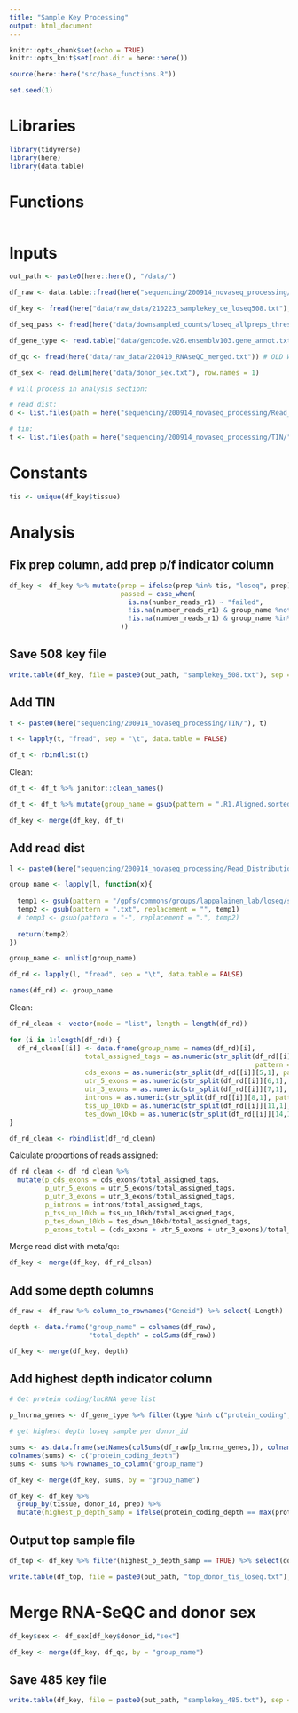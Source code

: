 ```yaml
---
title: "Sample Key Processing"
output: html_document
---
```


```r
knitr::opts_chunk$set(echo = TRUE)
knitr::opts_knit$set(root.dir = here::here())

source(here::here("src/base_functions.R"))

set.seed(1)
```

# Libraries

```r
library(tidyverse)
library(here)
library(data.table)
```

# Functions

```r
```

# Inputs

```r
out_path <- paste0(here::here(), "/data/")

df_raw <- data.table::fread(here("sequencing/200914_novaseq_processing/featureCounts/loseq485_raw_nofilt_featcounts.txt"), sep = "\t", data.table = FALSE)

df_key <- fread(here("data/raw_data/210223_samplekey_ce_loseq508.txt"), data.table = FALSE)

df_seq_pass <- fread(here("data/downsampled_counts/loseq_allpreps_threshold1000000_raw.txt"), data.table = FALSE)

df_gene_type <- read.table("data/gencode.v26.ensemblv103.gene_annot.txt", sep = "\t", header = TRUE, stringsAsFactors = FALSE)

df_qc <- fread(here("data/raw_data/220410_RNAseQC_merged.txt")) # OLD WAS 4/6/21, FIXED 4/10/22 - strandedness was indicated but was not true so intergenic rate was high, rewrote to same sample key to not fuck up other scripts

df_sex <- read.delim(here("data/donor_sex.txt"), row.names = 1)

# will process in analysis section:

# read dist:
d <- list.files(path = here("sequencing/200914_novaseq_processing/Read_Distribution/"), pattern = ".txt")

# tin:
t <- list.files(path = here("sequencing/200914_novaseq_processing/TIN/"), pattern = ".R1.Aligned.sortedByCoord.out.summary.txt")
```


# Constants

```r
tis <- unique(df_key$tissue)
```

# Analysis

## Fix prep column, add prep p/f indicator column

```r
df_key <- df_key %>% mutate(prep = ifelse(prep %in% tis, "loseq", prep),
                            passed = case_when(
                              is.na(number_reads_r1) ~ "failed",
                              !is.na(number_reads_r1) & group_name %notin% colnames(df_seq_pass) ~ "wetlab_QC",
                              !is.na(number_reads_r1) & group_name %in% colnames(df_seq_pass) ~ "seq_QC"
                            ))
```

## Save 508 key file

```r
write.table(df_key, file = paste0(out_path, "samplekey_508.txt"), sep = "\t", col.names = TRUE, row.names = FALSE)
```


## Add TIN

```r
t <- paste0(here("sequencing/200914_novaseq_processing/TIN/"), t)

t <- lapply(t, "fread", sep = "\t", data.table = FALSE)

df_t <- rbindlist(t)
```

Clean:

```r
df_t <- df_t %>% janitor::clean_names()

df_t <- df_t %>% mutate(group_name = gsub(pattern = ".R1.Aligned.sortedByCoord.out.bam", replacement = "", bam_file))
```

```r
df_key <- merge(df_key, df_t)
```

## Add read dist

```r
l <- paste0(here("sequencing/200914_novaseq_processing/Read_Distribution/"), d)

group_name <- lapply(l, function(x){
  
  temp1 <- gsub(pattern = "/gpfs/commons/groups/lappalainen_lab/loseq/sequencing/200914_novaseq_processing/Read_Distribution/", replacement = "", x)
  temp2 <- gsub(pattern = ".txt", replacement = "", temp1)
  # temp3 <- gsub(pattern = "-", replacement = ".", temp2)
  
  return(temp2)
})

group_name <- unlist(group_name)

df_rd <- lapply(l, "fread", sep = "\t", data.table = FALSE)

names(df_rd) <- group_name
```

Clean:

```r

df_rd_clean <- vector(mode = "list", length = length(df_rd))

for (i in 1:length(df_rd)) {
  df_rd_clean[[i]] <- data.frame(group_name = names(df_rd)[i],
                   total_assigned_tags = as.numeric(str_split(df_rd[[i]][1,1], 
                                                              pattern = " ")[[1]][22]),
                   cds_exons = as.numeric(str_split(df_rd[[i]][5,1], pattern = " ")[[1]][24]),
                   utr_5_exons = as.numeric(str_split(df_rd[[i]][6,1], pattern = " ")[[1]][22]),
                   utr_3_exons = as.numeric(str_split(df_rd[[i]][7,1], pattern = " ")[[1]][22]),
                   introns = as.numeric(str_split(df_rd[[i]][8,1], pattern = " ")[[1]][24]),
                   tss_up_10kb = as.numeric(str_split(df_rd[[i]][11,1], pattern = " ")[[1]][21]),
                   tes_down_10kb = as.numeric(str_split(df_rd[[i]][14,1], pattern = " ")[[1]][19]))
}

df_rd_clean <- rbindlist(df_rd_clean)
```

Calculate proportions of reads assigned:

```r
df_rd_clean <- df_rd_clean %>% 
  mutate(p_cds_exons = cds_exons/total_assigned_tags,
         p_utr_5_exons = utr_5_exons/total_assigned_tags,
         p_utr_3_exons = utr_3_exons/total_assigned_tags,
         p_introns = introns/total_assigned_tags,
         p_tss_up_10kb = tss_up_10kb/total_assigned_tags,
         p_tes_down_10kb = tes_down_10kb/total_assigned_tags,
         p_exons_total = (cds_exons + utr_5_exons + utr_3_exons)/total_assigned_tags)
```

Merge read dist with meta/qc:

```r
df_key <- merge(df_key, df_rd_clean)
```

## Add some depth columns

```r
df_raw <- df_raw %>% column_to_rownames("Geneid") %>% select(-Length)

depth <- data.frame("group_name" = colnames(df_raw),
                    "total_depth" = colSums(df_raw))

df_key <- merge(df_key, depth)
```

## Add highest depth indicator column

```r
# Get protein coding/lncRNA gene list

p_lncrna_genes <- df_gene_type %>% filter(type %in% c("protein_coding", "lncRNA")) %>% pull(gene_id)

# get highest depth loseq sample per donor_id

sums <- as.data.frame(setNames(colSums(df_raw[p_lncrna_genes,]), colnames(df_raw)))
colnames(sums) <- c("protein_coding_depth")
sums <- sums %>% rownames_to_column("group_name")

df_key <- merge(df_key, sums, by = "group_name")

df_key <- df_key %>% 
  group_by(tissue, donor_id, prep) %>% 
  mutate(highest_p_depth_samp = ifelse(protein_coding_depth == max(protein_coding_depth) & prep == "loseq", TRUE, FALSE))
```

## Output top sample file

```r
df_top <- df_key %>% filter(highest_p_depth_samp == TRUE) %>% select(donor_id, group_name, tissue, prep)

write.table(df_top, file = paste0(out_path, "top_donor_tis_loseq.txt"), sep = "\t", col.names = TRUE, row.names = FALSE)
```

# Merge RNA-SeQC and donor sex

```r
df_key$sex <- df_sex[df_key$donor_id,"sex"]
```

```r
df_key <- merge(df_key, df_qc, by = "group_name")
```

## Save 485 key file

```r
write.table(df_key, file = paste0(out_path, "samplekey_485.txt"), sep = "\t", col.names = TRUE, row.names = FALSE)
```

